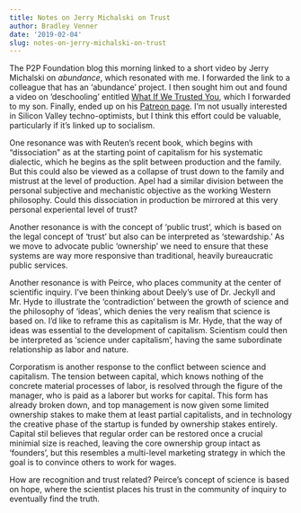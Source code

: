 ```yaml
---
title: Notes on Jerry Michalski on Trust
author: Bradley Venner
date: '2019-02-04'
slug: notes-on-jerry-michalski-on-trust
---
```


The P2P Foundation blog this morning linked to a short video by Jerry Michalski on *abundance*, which resonated with me.  I forwarded the link to a colleague that has an 'abundance' project.  I then sought him out and found a video on 'deschooling' entitled [What If We Trusted You](), which I forwarded to my son.  Finally, ended up on his [Patreon page](https://www.patreon.com/whatifwetrustedyou/).  I'm not usually interested in Silicon Valley techno-optimists, but I think this effort could be valuable, particularly if it's linked up to socialism.

One resonance was with Reuten's recent book, which begins with "dissociation" as at the starting point of capitalism for his systematic dialectic, which he begins as the split between production and the family.  But this could also be viewed as a collapse of trust down to the family and mistrust at the level of production.  Apel had a similar division between the personal subjective and mechanistic objective as the working Western philosophy.  Could this dissociation in production be mirrored at this very personal experiental level of trust?

Another resonance is with the concept of 'public trust', which is based on the legal concept of 'trust' but also can be interpreted as 'stewardship.'  As we move to advocate public 'ownership' we need to ensure that these systems are way more responsive than traditional, heavily bureaucratic public services.

Another resonance is with Peirce, who places community at the center of scientific inquiry.  I've been thinking about Deely's use of Dr. Jeckyll and Mr. Hyde to illustrate the 'contradiction' between the growth of science and the philosophy of 'ideas', which denies the very realism that science is based on.  I'd like to reframe this as capitalism is Mr. Hyde, that the way of ideas was essential to the development of capitalism.  Scientism could then be interpreted as 'science under capitalism', having the same subordinate relationship as labor and nature.

Corporatism is another response to the conflict between science and capitalism.  The tension between capital, which knows nothing of the concrete material processes of labor, is resolved through the figure of the manager, who is paid as a laborer but works for capital.  This form has already broken down, and top management is now given some limited ownership stakes to make them at least partial capitalists, and in technology the creative phase of the startup is funded by ownership stakes entirely.  Capital stil believes that regular order can be restored once a crucial minimial size is reached, leaving the core ownership group intact as 'founders', but this resembles a multi-level marketing strategy in which the goal is to convince others to work for wages.  

How are recognition and trust related?  Peirce's concept of science is based on hope, where the scientist places his trust in the community of inquiry to eventually find the truth.   
